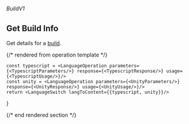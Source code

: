 ###### *BuildV1*

## Get Build Info

Get details for a [build](https://hathora.dev/docs/concepts/hathora-entities#build).

{/* rendered from operation template */}


    const typescript = <LanguageOperation parameters={<TypescriptParameters/>} response={<TypescriptResponse/>} usage={<TypescriptUsage/>}/>
    const unity = <LanguageOperation parameters={<UnityParameters/>} response={<UnityResponse/>} usage={<UnityUsage/>}/>
    return <LanguageSwitch langToContent={{typescript, unity}}/>
}

<Operation />

{/* end rendered section */}
